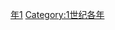 {{Catnav|頁面分類|历史|歷史時代|年|1世纪各年}}
{{Commons category|91}}

[[Category:90年代|年1]]
[[Category:1世纪各年|Category:1世纪各年]]